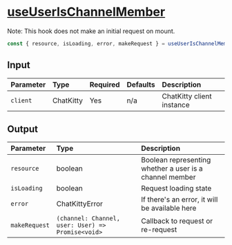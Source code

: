 
<Meta title="Hooks/Users/useUserIsChannelMember" />

# <u>useUserIsChannelMember</u>

Note: This hook does not make an initial request on mount.

```typescript
const { resource, isLoading, error, makeRequest } = useUserIsChannelMember();
```

## Input

| Parameter | Type      | Required | Defaults | Description               |
| :-------- | :-------- | :------- | :------- | :------------------------ |
| `client`  | ChatKitty | Yes      | n/a      | ChatKitty client instance |

## Output

| Parameter     | Type                                              | Description                                             |
| :------------ | :------------------------------------------------ | :------------------------------------------------------ |
| `resource`    | boolean                                           | Boolean representing whether a user is a channel member |
| `isLoading `  | boolean                                           | Request loading state                                   |
| `error`       | ChatKittyError                                    | If there's an error, it will be available here          |
| `makeRequest` | `(channel: Channel, user: User) => Promise<void>` | Callback to request or re-request                       |
